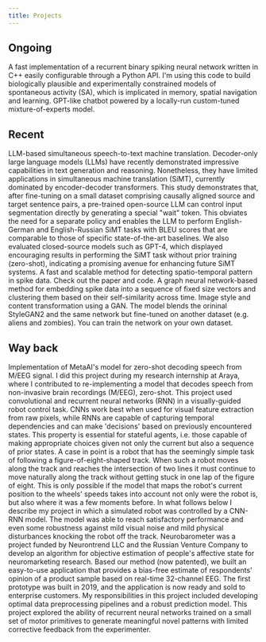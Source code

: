 ---
title: Projects
---

## Ongoing

<div className="grid sm:grid-cols-2 gap-6">
	<ProjectWithBadges url="https://github.com/RomanKoshkin/SoNNet" title="✨SoNNet" badges={["C++", "Python", "AI", "spiking network"]}>
  		A fast implementation of a recurrent binary spiking neural network written in C++ easily configurable through a Python API. I'm using this code to build biologically plausible and experimentally constrained models of spontaneous activity (SA), which is implicated in memory, spatial navigation and learning.
	</ProjectWithBadges>
	<ProjectWithBadges url="https://roman-koshkin.unit.oist.jp/gpt" title="🗡️SwordFish" badges={["NLP", "LLM", "AI"]}>
  		GPT-like chatbot powered by a locally-run custom-tuned mixture-of-experts model.
	</ProjectWithBadges>
</div>

## Recent

<div className="grid sm:grid-cols-2 gap-6">
	<ProjectWithBadges url="https://github.com/RomanKoshkin/transllama" title="🦙TransLLaMa" badges={["NLP", "LLMOps", "machine translation", "MLOps"]}>
  		LLM-based simultaneous speech-to-text machine translation. Decoder-only large language models (LLMs) have recently demonstrated impressive capabilities in text generation and reasoning. Nonetheless, they have limited applications in simultaneous machine translation (SiMT), currently dominated by encoder-decoder transformers. This study demonstrates that, after fine-tuning on a small dataset comprising causally aligned source and target sentence pairs, a pre-trained open-source LLM can control input segmentation directly by generating a special "wait" token. This obviates the need for a separate policy and enables the LLM to perform English-German and English-Russian SiMT tasks with BLEU scores that are comparable to those of specific state-of-the-art baselines. We also evaluated closed-source models such as GPT-4, which displayed encouraging results in performing the SiMT task without prior training (zero-shot), indicating a promising avenue for enhancing future SiMT systems.
	</ProjectWithBadges>
	<ProjectWithBadges url="https://github.com/RomanKoshkin/conv-seq" title="🧠convSeq" badges={["DL", "computational neuroscience"]}>
		A fast and scalable method for detecting spatio-temporal pattern in spike data. Check out the paper and code.
	</ProjectWithBadges>
	<ProjectWithBadges url="https://github.com/RomanKoshkin/graph-seq" title="፨graphSeq" badges={["DL", "GNN","computational neuroscience"]}>
		A graph neural network-based method for embedding spike data into a sequence of fixed size vectors and clustering them based on their self-similarity across time.
	</ProjectWithBadges>
	<ProjectWithBadges url="https://github.com/RomanKoshkin/Alienify" title="👽Alienify" badges={["GAN", "GenAI", "Image generation"]}>
		Image style and content transformation using a GAN. The model blends the orininal StyleGAN2 and
		the same network but fine-tuned on another dataset (e.g. aliens and zombies). You can train the
		network on your own dataset.
	</ProjectWithBadges>
</div>

## Way back

<div className="grid sm:grid-cols-2 gap-6">
	<ProjectWithBadges url="https://github.com/arayabrain/speech-decoding" title="🔥M/EEG Speech Decoding" badges={["EEG", "contrastive learning", "MLOps"]}>
		Implementation of MetaAI's model for zero-shot decoding speech from M/EEG signal. I did this project during my research internship at Araya, where I contributed to re-implementing a model that decodes speech from non-invasive brain recordings (M/EEG), zero-shot.
	</ProjectWithBadges>
	<ProjectWithBadges url="https://github.com/RomanKoshkin/robo" title="Virtual Robot" badges={["CNN", "RNN", "VREP", "computer vision"]}>
		This project used convolutional and recurrent neural networks (RNN) in a visually-guided robot control task. CNNs work best when used for visual feature extraction from raw pixels, while RNNs are capable of capturing temporal dependencies and can make 'decisions' based on previously encountered states. This property is essential for stateful agents, i.e. those capable of making appropriate choices given not only the current but also a sequence of prior states. A case in point is a robot that has the seemingly simple task of following a figure-of-eight-shaped track. When such a robot moves along the track and reaches the intersection of two lines it must continue to move naturally along the track without getting stuck in one lap of the figure of eight. This is only possible if the model that maps the robot's current position to the wheels' speeds takes into account not only were the robot is, but also where it was a few moments before. In what follows below I describe my project in which a simulated robot was controlled by a CNN-RNN model. The model was able to reach satisfactory performance and even some robustness against mild visual noise and mild physical disturbances knocking the robot off the track.
	</ProjectWithBadges>
	<ProjectWithBadges url="https://github.com/RomanKoshkin/NeuroBarometer" title="🧭NeuroBarometer" badges={["Python", "EEG", "ML/DL", "signal processing"]}>
		Neurobarometer was a project funded by Neurontrend LLC and the Russian Venture Company to develop an algorithm for objective estimation of people's affective state for neuromarketing research. Based our method (now patented), we built an easy-to-use application that provides a bias-free estimate of respondents' opinion of a product sample based on real-time 32-channel EEG. The first prototype was built in 2019, and the application is now ready and sold to enterprise customers. My responsibilities in this project included developing optimal data preprocessing pipelines and a robust prediction model.
	</ProjectWithBadges>
	<ProjectWithBadges url="https://github.com/RomanKoshkin/human-robot-interaction" title="🦾ToRobo" badges={["Python", "robotics", "ML/DL", "computer vision"]}>
		This project explored the ability of recurrent neural networks trained on a small set of motor primitives to generate meaningful novel patterns with limited corrective feedback from the experimenter.
	</ProjectWithBadges>
</div>
